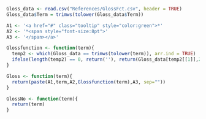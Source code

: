 
```r
Gloss_data <- read.csv("References/GlossFct.csv", header = TRUE)
Gloss_data$Term = trimws(tolower(Gloss_data$Term))

A1 <- '<a href="#" class="tooltip" style="color:green">*'
A2 <- '*<span style="font-size:8pt">'
A3 <- '</span></a>'

Glossfunction <- function(term){
  temp2 <- which(Gloss_data == trimws(tolower(term)), arr.ind = TRUE)
  ifelse(length(temp2) == 0, return(''), return(Gloss_data[temp2[[1]],2]))
}

Gloss <- function(term){
  return(paste(A1,term,A2,Glossfunction(term),A3, sep=""))
}

GlossNo <- function(term){
  return(term)
}

```